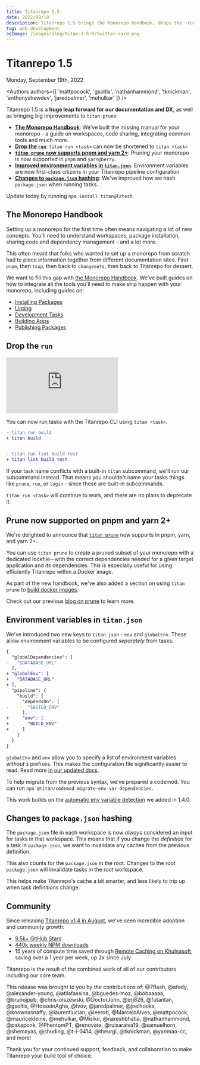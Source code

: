 ```yaml
---
title: Titanrepo 1.5
date: 2022/09/19
description: Titanrepo 1.5 brings the Monorepo Handbook, drops the 'run' command, improves pruning, and much more!
tag: web development
ogImage: /images/blog/titan-1-5-0/twitter-card.png
---
```


# Titanrepo 1.5


<div className="text-sm mt-2 text-center text-gray-500 dark:text-gray-400">Monday, September 19th, 2022</div>

<Authors authors={[ 'mattpocock', 'gsoltis', 'nathanhammond', 'tknickman', 'anthonyshewdev', 'jaredpalmer', 'mehulkar' ]} />

Titanrepo 1.5 is a **huge leap forward for our documentation and DX**, as well as bringing big improvements to `titan prune`:

- [**The Monorepo Handbook**](#the-monorepo-handbook): We've built the missing manual for your monorepo - a guide on workspaces, code sharing, integrating common tools and much more.
- [**Drop the `run`**](#drop-the-run): `titan run <task>` can now be shortened to `titan <task>`
- [**`titan prune` now supports pnpm and yarn 2+**](#prune-now-supported-on-pnpm-and-yarn-2): Pruning your monorepo is now supported in `pnpm` and `yarn@berry`.
- [**Improved environment variables in `titan.json`**](#environment-variables-in-titanjson): Environment variables are now first-class citizens in your Titanrepo pipeline configuration.
- [**Changes to `package.json` hashing**](#changes-to-packagejson-hashing): We've improved how we hash `package.json` when running tasks.

Update today by running `npm install titan@latest`.

## The Monorepo Handbook

Setting up a monorepo for the first time often means navigating a lot of new concepts. You'll need to understand workspaces, package installation, sharing code and dependency management - and a lot more.

This often meant that folks who wanted to set up a monorepo from scratch had to piece information together from different documentation sites. First `pnpm`, then `tsup`, then back to `changesets`, then back to Titanrepo for dessert.

We want to fill this gap with [the Monorepo Handbook](/docs/handbook). We've built guides on how to integrate all the tools you'll need to make ship happen with your monorepo, including guides on:

- [Installing Packages](/docs/handbook/package-installation)
- [Linting](/docs/handbook/linting)
- [Development Tasks](/docs/handbook/dev)
- [Building Apps](/docs/handbook/building-your-app)
- [Publishing Packages](/docs/handbook/publishing-packages)

## Drop the `run`

<iframe className="max-w-xl h-72 sm:h-96 w-full mt-6" src="https://www.youtube.com/embed/PEgk2v6KntY" title="YouTube video player" frameborder="0" allow="accelerometer; autoplay; clipboard-write; encrypted-media; gyroscope; picture-in-picture"></iframe>

You can now run tasks with the Titanrepo CLI using `titan <task>`.

```diff
- titan run build
+ titan build


- titan run lint build test
+ titan lint build test
```

If your task name conflicts with a built-in `titan` subcommand, we'll run our subcommand instead. That means you shouldn't name your tasks things like `prune`, `run`, or `login` - since those are built-in subcommands.

`titan run <task>` will continue to work, and there are no plans to deprecate it.

## Prune now supported on pnpm and yarn 2+

We're delighted to announce that [`titan prune`](/docs/reference/command-line-reference#titan-prune---scopetarget) now supports in pnpm, yarn, and yarn 2+.

You can use `titan prune` to create a pruned subset of your monorepo with a dedicated lockfile--with the correct dependencies needed for a given target application and its dependencies. This is especially useful for using efficiently Titanrepo within a Docker image.

As part of the new handbook, we've also added a section on using `titan prune` to [build docker images](/docs/handbook/deploying-with-docker).

Check out our previous [blog on prune](/blog/titan-0-4-0#experimental-pruned-workspaces) to learn more.

## Environment variables in `titan.json`

We've introduced two new keys to `titan.json` - `env` and `globalEnv`. These allow environment variables to be configured _separately_ from tasks:

```diff filename="titan.json"
{
  "globalDependencies": [
-   "$DATABASE_URL"
  ],
+ "globalEnv": [
+   "DATABASE_URL"
+ ],
  "pipeline": {
    "build": {
      "dependsOn": [
-       "$BUILD_ENV"
      ],
+     "env": [
+       "BUILD_ENV"
+     ]
    }
  }
}
```

`globalEnv` and `env` allow you to specify a list of environment variables _without_ `$` prefixes. This makes the configuration file significantly easier to read. Read more [in our updated docs](/docs/core-concepts/caching#altering-caching-based-on-environment-variables).

To help migrate from the previous syntax, we've prepared a codemod. You can run `npx @titan/codemod migrate-env-var-dependencies`.

This work builds on the [automatic env variable detection](/blog/titan-1-4-0) we added in 1.4.0.

## Changes to `package.json` hashing

The `package.json` file in each workspace is now _always_ considered an input for tasks in that workspace. This means that if you change the _definition_ for a task in `package.json`, we want to invalidate any caches from the previous definition.

This also counts for the `package.json` in the root. Changes to the root `package.json` will invalidate tasks in the root workspace.

This helps make Titanrepo's cache a bit smarter, and less likely to trip up when task definitions change.

## Community

Since releasing [Titanrepo v1.4 in August](/blog/titan-1-4-0), we've seen incredible adoption and community growth:

- [9.5k+ GitHub Stars](https://github.com/khulnasoft/titanrepo)
- [440k weekly NPM downloads](https://www.npmjs.com/package/titan)
- 15 years of compute time saved through [Remote Caching on Khulnasoft](https://khulnasoft.com/docs/concepts/monorepos/remote-caching), saving over a 1 year per week, up 2x since July

Titanrepo is the result of the combined work of all of our contributors including our core team.

This release was brought to you by the contributions of: @7flash, @afady, @alexander-young, @atilafassina, @bguedes-moz, @bobaaaaa, @brunojppb, @chris-olszewski, @DoctorJohn, @erj826, @futantan, @gsoltis, @HosseinAgha, @ivov, @jaredpalmer, @joelhooks, @knownasnaffy, @laurentlucian, @leerob, @MarceloAlves, @mattpocock, @mauricekleine, @mehulkar, @Misikir, @nareshbhatia, @nathanhammond, @pakaponk, @PhentomPT, @renovate, @ruisaraiva19, @samuelhorn, @shemayas, @shuding, @t-i-0414, @theurgi, @tknickman, @yanmao-cc, and more!

Thank you for your continued support, feedback, and collaboration to make Titanrepo your build tool of choice.
